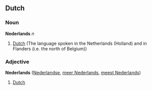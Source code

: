 ==Dutch==
===Noun===
'''Nederlands''' ''n''

# [[Dutch]] (The language spoken in the Netherlands (Holland) and in Flanders (i.e. the north of Belgium))

===Adjective===
'''Nederlands''' ([[Nederlandse]], [[meer Nederlands]], [[meest Nederlands]])

# [[Dutch]]